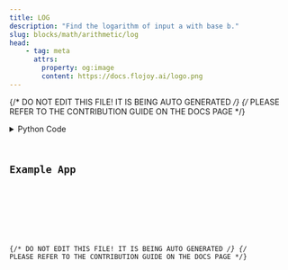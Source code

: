 ```yaml
---
title: LOG
description: "Find the logarithm of input a with base b."
slug: blocks/math/arithmetic/log
head:
    - tag: meta
      attrs:
        property: og:image
        content: https://docs.flojoy.ai/logo.png
---
```


{/* DO NOT EDIT THIS FILE! IT IS BEING AUTO GENERATED */}
{/* PLEASE REFER TO THE CONTRIBUTION GUIDE ON THE DOCS PAGE */}


<DownloadStudioBanner />
<PythonDocsDisplay docstring={block_data["docstring"]} />
<details>
<summary>Python Code</summary>



<Code code={pythonCode} lang="py" wrap theme="dracula" />

[Find this Flojoy Block on GitHub](https://github.com/flojoy-ai/blocks/blob/main/blocks/MATH/ARITHMETIC/LOG/LOG.py)

</details>

## Example App


<GetHelpWidget />


<AppDisplay app={app} blockName="LOG" client:visible />


<Example />

{/* DO NOT EDIT THIS FILE! IT IS BEING AUTO GENERATED */}
{/* PLEASE REFER TO THE CONTRIBUTION GUIDE ON THE DOCS PAGE */}
